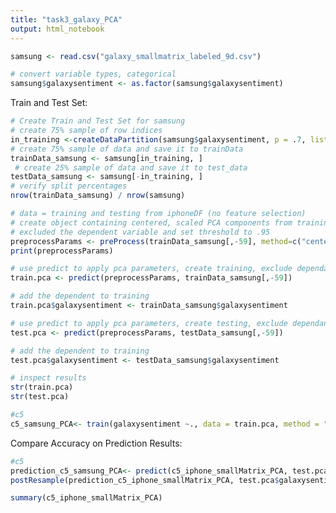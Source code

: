 ```yaml
---
title: "task3_galaxy_PCA"
output: html_notebook
---
```


```r
samsung <- read.csv("galaxy_smallmatrix_labeled_9d.csv")

```

```r
# convert variable types, categorical
samsung$galaxysentiment <- as.factor(samsung$galaxysentiment)
```


Train and Test Set: 
```r
# Create Train and Test Set for samsung
# create 75% sample of row indices
in_training <-createDataPartition(samsung$galaxysentiment, p = .7, list = FALSE)
# create 75% sample of data and save it to trainData
trainData_samsung <- samsung[in_training, ]
 # create 25% sample of data and save it to test_data
testData_samsung <- samsung[-in_training, ]
# verify split percentages
nrow(trainData_samsung) / nrow(samsung)
```

```r
# data = training and testing from iphoneDF (no feature selection) 
# create object containing centered, scaled PCA components from training set
# excluded the dependent variable and set threshold to .95
preprocessParams <- preProcess(trainData_samsung[,-59], method=c("center", "scale", "pca"), thresh = 0.95)
print(preprocessParams)
```


```r
# use predict to apply pca parameters, create training, exclude dependant
train.pca <- predict(preprocessParams, trainData_samsung[,-59])

# add the dependent to training
train.pca$galaxysentiment <- trainData_samsung$galaxysentiment

# use predict to apply pca parameters, create testing, exclude dependant
test.pca <- predict(preprocessParams, testData_samsung[,-59])

# add the dependent to training
test.pca$galaxysentiment <- testData_samsung$galaxysentiment

# inspect results
str(train.pca)
str(test.pca)
```



```r
#c5
c5_samsung_PCA<- train(galaxysentiment ~., data = train.pca, method = "C5.0",trControl = fitControl)
```

Compare Accuracy on Prediction Results:

```r
#c5
prediction_c5_samsung_PCA<- predict(c5_iphone_smallMatrix_PCA, test.pca)
postResample(prediction_c5_iphone_smallMatrix_PCA, test.pca$galaxysentiment)
```


```r
summary(c5_iphone_smallMatrix_PCA)
```
